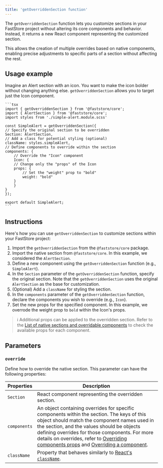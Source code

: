 ```yaml
---
title: 'getOverriddenSection function'
---
```


The `getOverriddenSection` function lets you customize sections in your FastStore project without altering its core components and behavior. Instead, it returns a new React component representing the customized section.

This allows the creation of multiple overrides based on native components, enabling precise adjustments to specific parts of a section without affecting the rest.

## Usage example

Imagine an Alert section with an icon. You want to make the icon bolder without changing anything else. `getOverriddenSection` allows you to target just the Icon component.

    ```tsx
    import { getOverriddenSection } from '@faststore/core';
    import { AlertSection } from '@faststore/core';
    import styles from './simple-alert.module.scss'

    const SimpleAlert = getOverriddenSection({
    // Specify the original section to be overridden
    Section: AlertSection,
    // Add a class for potential styling (optional)
    className: styles.simpleAlert,
    // Define components to override within the section
    components: {
        // Override the "Icon" component
        Icon: {
        // Change only the "props" of the Icon
        props: {
            // Set the "weight" prop to "bold"
            weight: "bold"
        }
        }
    }
    });

    export default SimpleAlert;
    ```

## Instructions

Here's how you can use `getOverriddenSection` to customize sections within your FastStore project:

1. Import the `getOverriddenSection` from the `@faststore/core` package.
2. Import the native section from `@faststore/core`. In this example, we considered the `AlertSection`.
3. Define a new component using the `getOverriddenSection` function (e.g., `SimpleAlert`).
4. In the `Section` parameter of the `getOverriddenSection` function, specify the original section. Note that the `getOverriddenSection` uses the original `AlertSection` as the base for customization.
5. (Optional) Add a `className` for styling the section.
6. In the `components` parameter of the `getOverriddenSection` function, declare the components you wish to override (e.g., `Icon`).
7. Set the new props for the specified component. In this example, we overrode the weight prop to `bold` within the Icon's props.

> ℹ️ Additional props can be applied to the overridden section. Refer to the [List of native sections and overridable components](https://developers.vtex.com/docs/guides/faststore/building-sections-list-of-native-sections) to check the available props for each component.

## Parameters

### `override` 
Define how to override the native section. This parameter can have the following properties:             

| Properties | Description |
| ---------- | ----------- |
| `Section`  | React component representing the overridden section.  |
| `components` | An object containing overrides for specific components within the section. The keys of this object should match the component names used in the section, and the values should be objects defining overrides for those components.  For more details on overrides, refer to [Overriding components props](https://developers.vtex.com/docs/guides/faststore/overrides-component-props) and [Overriding a component](https://developers.vtex.com/docs/guides/faststore/overrides-native-component). |
| `className`  | Property that behaves similarly to [React's `className`](https://react.dev/reference/react-dom/components/common#applying-css-styles).             | 

